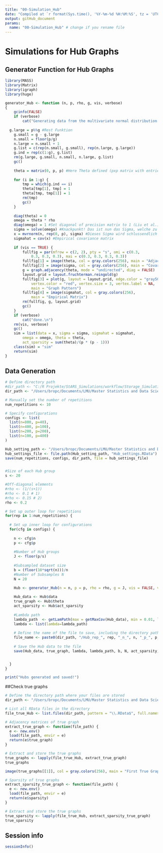 ```yaml
---
title: "00-Simulation_Hub"
date: "Compiled at `r format(Sys.time(), '%Y-%m-%d %H:%M:%S', tz = 'UTC')` UTC"
output: gitHub_document
params:
  name: "00-Simulation_Hub" # change if you rename file
---
```


# Simulations for Hub Graphs

## Generator Function for Hub Graphs
```r
library(MASS)
library(Matrix)
library(igraph)
library(huge)

generator_Hub <- function (n, p, rho, g, vis, verbose) 
{
    gcinfo(FALSE)
    if (verbose) 
        cat("Generating data from the multivariate normal distribution with the Hub graph structure....")
  
  g.large = p%%g #Rest Funktion
    g.small = g - g.large
    n.small = floor(p/g)
    n.large = n.small + 1
    g.list = c(rep(n.small, g.small), rep(n.large, g.large))
    g.ind = rep(c(1:g), g.list)
    rm(g.large, g.small, n.small, n.large, g.list)
    gc()
    
    theta = matrix(0, p, p) #Here Theta defined (pxp matrix with entries "0")
  
    for (i in 1:g) {
        tmp = which(g.ind == i)
        theta[tmp[1], tmp] = 1
        theta[tmp, tmp[1]] = 1
        rm(tmp)
        gc()
    }
  
    diag(theta) = 0
    omega = theta * rho
    diag(omega) = 1 #Set diagonal of precision matrix to 1 (Liu et al.)
    sigma = solve(omega) #Knackpunkt! Das ist nun das Sigma, welche zu unserem simulierten theta gehört.
    x = mvrnorm(n, rep(0, p), sigma) #Dieses Sigma wird schlussendlich verwendet, um die Daten zu simulieren!!!
    sigmahat = cov(x) #Empirical covariance matrix
    
    if (vis == TRUE) {
        fullfig = par(mfrow = c(2, 2), pty = "s", omi = c(0.3, 
            0.3, 0.3, 0.3), mai = c(0.3, 0.3, 0.3, 0.3))
        fullfig[1] = image(theta, col = gray.colors(256), main = "Adjacency Matrix")
        fullfig[2] = image(sigma, col = gray.colors(256), main = "Covariance Matrix")
        g = graph.adjacency(theta, mode = "undirected", diag = FALSE)
        layout.grid = layout.fruchterman.reingold(g)
        fullfig[3] = plot(g, layout = layout.grid, edge.color = "gray50", 
            vertex.color = "red", vertex.size = 3, vertex.label = NA, 
            main = "Graph Pattern")
        fullfig[4] = image(sigmahat, col = gray.colors(256), 
            main = "Empirical Matrix")
        rm(fullfig, g, layout.grid)
        gc()
    }
    if (verbose) 
        cat("done.\n")
    rm(vis, verbose)
    gc()
    sim = list(data = x, sigma = sigma, sigmahat = sigmahat, 
        omega = omega, theta = theta, 
        act_sparsity = sum(theta)/(p * (p - 1)))
    class(sim) = "sim"
    return(sim)
}
```


## Data Generation
```r

# Define directory path
#dir_path <- "C:/R Projekte/StARS_Simulations/workflow/Storage_Simulation_Hub"
dir_path <- "/Users/bropc/Documents/LMU/Master Statistics and Data Science/Masterarbeit/R Master/StARS_Simulations/workflow/Storage_Simulation_Hub"

# Manually set the number of repetitions
num_repetitions <- 10 

# Specify configurations
configs <- list(
  list(n=800, p=40),
  list(n=400, p=100),
  list(n=200, p=200),
  list(n=100, p=400)
)

Hub_setting_path <- "/Users/bropc/Documents/LMU/Master Statistics and Data Science/Masterarbeit/R Master/StARS_Simulations/workflow/Storage_Settings/"
hub_settings_file <- file.path(Hub_setting_path, "Hub_settings.RData")
save(num_repetitions, configs, dir_path, file = hub_settings_file)


#Size of each Hub group
s <- 20

#Off-diagonal elements
#rho <- (1/(s+1))
#rho <- 0.1 # 1)
#rho <- 0.15 # 2)
rho <- 0.2

# Set up outer loop for repetitions 
for(rep in 1:num_repetitions) {
  
  # Set up inner loop for configurations
  for(cfg in configs) {
    
    n <- cfg$n
    p <- cfg$p
    
    #Number of Hub groups
    J <- floor(p/s)
    
    #Subsampled dataset size 
    b = (floor(10*sqrt(n)))/n
    #Number of Subsamples N
    N = 20

    Hub <- generator_Hub(n = n, p = p, rho = rho, g = J, vis = FALSE, verbose = TRUE)
    
    Hub_data <- Hub$data
    true_graph <- Hub$theta
    act_sparsity <- Hub$act_sparsity
    
    #Lambda path
    lambda_path  <- getLamPath(max = getMaxCov(Hub_data), min = 0.01, len = 40)
    lambda <- list(lambda=lambda_path)
    
    # Define the name of the file to save, including the directory path
    file_name <- paste0(dir_path, "/Hub_rep_", rep, "_n_", n, "_p_", p, ".RData")
    
    # Save the Hub data to the file
    save(Hub_data, true_graph, lambda, lambda_path, b, N, act_sparsity, file = file_name)


  }
}

print("Hubs generated and saved!")


```



##Check true graphs
```r
# Define the directory path where your files are stored
dir_path <- "/Users/bropc/Documents/LMU/Master Statistics and Data Science/Masterarbeit/R Master/StARS_Simulations/workflow/Storage_Simulation_Hub"

# List all RData files in the directory
file_true_Hub <- list.files(dir_path, pattern = "\\.RData$", full.names = TRUE)

# Adjacency matrices of true graph
extract_true_graph <- function(file_path) {
  e <- new.env()
  load(file_path, envir = e)
  return(e$true_graph)
}

# Extract and store the true graphs
true_graphs <- lapply(file_true_Hub, extract_true_graph)
true_graphs

image(true_graphs[[1]], col = gray.colors(256), main = "First True Graph")

# Sparsity of true graphs
extract_sparsity_true_graph <- function(file_path) {
  e <- new.env()
  load(file_path, envir = e)
  return(e$sparsity)
}

# Extract and store the true graphs
true_sparsity <- lapply(file_true_Hub, extract_sparsity_true_graph)
true_sparsity 

```

## Session info
```r
sessionInfo()
```

